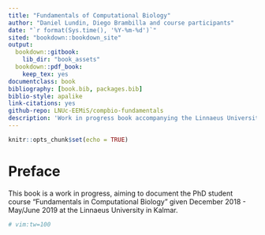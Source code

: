```yaml
---
title: "Fundamentals of Computational Biology"
author: "Daniel Lundin, Diego Brambilla and course participants"
date: "`r format(Sys.time(), '%Y-%m-%d')`"
sited: "bookdown::bookdown_site"
output: 
  bookdown::gitbook:
    lib_dir: "book_assets"
  bookdown::pdf_book:
    keep_tex: yes
documentclass: book
bibliography: [book.bib, packages.bib]
biblio-style: apalike
link-citations: yes
github-repo: LNUc-EEMiS/compbio-fundamentals
description: 'Work in progress book accompanying the Linnaeus University/EEMiS PhD student course "Fundamentals in Computational Biology".'
---
```


```r
knitr::opts_chunk$set(echo = TRUE)
```

# Preface {#preface}

This book is a work in progress, aiming to document the PhD student course "Fundamentals in Computational Biology"
given December 2018 - May/June 2019 at the Linnaeus University in Kalmar.

```r
# vim:tw=100
```
